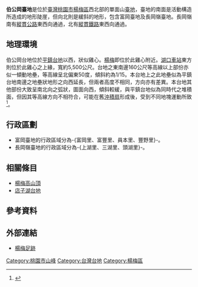{{Infobox Mountain
| 名稱 = 伯公岡臺地
| 照片 = 
| 照片說明 = 
| 海拔 = 約235公尺
| 位置 = [[桃園市|桃園市]][[楊梅區|楊梅區]]
| 山脈 = [[桃園臺地群|桃園臺地群]]
| 相對高度 = 
| 座標 = 
| 地形圖 = 
| 類別 = 
| 年齡 = 
| 最近喷发 = 
| 首次登頂 =
| 攀登路線 =
| pushpin_map = Taiwan
| pushpin_map_caption = 伯公岡臺地的位置
| latd=24 |latm=55 |lats=31 |latNS=N
| longd=121 |longm=04 |longs=52 |longEW=E
}}
'''伯公岡臺地'''是位於[[臺灣|臺灣]][[桃園市|桃園市]][[楊梅區|楊梅區]]西北部的單面山[[臺地|臺地]]，臺地的南面是活動構造所造成的地形陡崖，但向北則是緩斜的地形，包含富岡臺地及長岡嶺臺地。長岡嶺南有[[台1線|縱貫公路]]東西向通過，北有[[縱貫線_(北段)|縱貫鐵路]]東西向通過。

== 地理環境 ==
伯公岡台地位於[[平鎮台地|平鎮台地]]以西，狀似雞心。[[楊梅|楊梅]]即位於此雞心附近。[[湖口車站|湖口車站]]東方則位於此雞心之上緣，寬約5,500公尺。台地之東南邊160公尺等高線以上部份亦似一傾動地壘，等高線呈北偏東50度，傾斜約為1/15。本台地上之此地壘似為平鎮台地南邊之地壘狀地形之向西延長，但兩者高度不相同，方向亦有差異。本台地其他部份大致呈南北向之弧狀，圖面向西，傾斜較緩，與平鎮台地似為同時代之堆積面，但因其等高線方向不相符合，可能在舊[[沖積扇|沖積扇]]形成後，受到不同地塊運動所致<ref name="地下水觀測網">{{cite web|language=zh-tw|url=http://pc183.hy.ntu.edu.tw/gwater/d6.php|title=桃園中壢台地|author=|publisher=地下水觀測網|date=|accessdate=2015-09-11|archive-url=https://web.archive.org/web/20160518213120/http://pc183.hy.ntu.edu.tw/gwater/d6.php|archive-date=2016-05-18|dead-url=yes}}</ref>。

== 行政區劃 ==
*富岡臺地的行政區域分為-{富岡里、富豐里、員本里、豐野里}-。
*長岡嶺臺地的行政區域分為-{上湖里、三湖里、頭湖里}-。

== 相關條目 ==
*[[楊梅高山頂|楊梅高山頂]]
*[[店子湖台地|店子湖台地]]

== 參考資料 ==
{{reflist}}

== 外部連結 ==
*[http://www.pnl.org.tw/pj/04-03.htm 楊梅足跡]{{dead link|date=2017年11月 |bot=InternetArchiveBot |fix-attempted=yes }}

{{桃園台地群}}
{{tw-geo-stub}}
[[Category:桃園市山峰|Category:桃園市山峰]]
[[Category:台灣台地|Category:台灣台地]]
[[Category:楊梅區|Category:楊梅區]]
